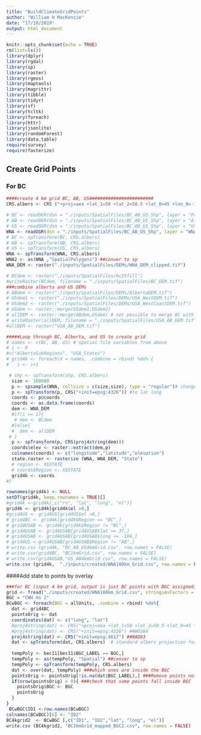 ```yaml
---
title: "BuildClimateGridPoints"
author: "William H MacKenzie"
date: "17/10/2019"
output: html_document
---
```


```r
knitr::opts_chunk$set(echo = TRUE)
rm(list=ls())
library(dplyr)
library(rgdal)
library(sp)
library(raster)
library(rgeos)
library(maptools)
library(magrittr)
library(tibble)
library(tidyr)
library(sf)
library(tcltk)
library(foreach)
library(httr)
library(jsonlite)
library(randomForest)
library(data.table)
require(survey)
require(fasterize)
```

## Create Grid Points


### For BC
```r
####create 4 km grid BC, AB, US########################
CRS.albers <- CRS ("+proj=aea +lat_1=50 +lat_2=58.5 +lat_0=45 +lon_0=-126 +x_0=1000000 +y_0=0 +datum=NAD83 +units=m +no_defs")

# BC <- readOGR(dsn = "./inputs/SpatialFiles/BC_AB_US_Shp", layer = "ProvincialOutline")
# AB <- readOGR(dsn = "./inputs/SpatialFiles/BC_AB_US_Shp", layer = "AlbertaSubRegions_Albers")
# US <- readOGR(dsn = "./inputs/SpatialFiles/BC_AB_US_Shp", layer = "USA_States")
WNA <- readOGR(dsn = "./inputs/SpatialFiles/BC_AB_US_Shp", layer = "WNA_Merge_States")
# BC <- spTransform(BC, CRS.albers)
# AB <- spTransform(AB, CRS.albers)
# US <- spTransform(US, CRS.albers)
WNA <- spTransform(WNA, CRS.albers)
WNA2 <- as(WNA ,"SpatialPolygons") ##conver to sp
WNA_DEM <- raster("./inputs/SpatialFiles/DEMs/WNA_DEM_clipped.tif")

# BCdem <- raster("./inputs/SpatialFiles/bc25fill")
#writeRaster(BCdem, filename = "./inputs/SpatialFiles/BC_DEM.tif")
###combine alberta and US DEMs
# ABdem <- raster("./inputs/SpatialFiles/DEMs/AlbertaDEM.tif")
# USdem1 <- raster("./inputs/SpatialFiles/DEMs/USA_WestDEM.tif")
# USdem2 <- raster("./inputs/SpatialFiles/DEMs/USA_WestCoastDEM.tif")
# USdem <- raster::merge(USdem1,USdem2)
# allDEM <- raster::merge(ABdem,USdem) # not possible to merge BC with rasters due to different resolutions
# writeRaster(allDEM, filename = "./inputs/SpatialFiles/USA_AB_DEM.tif")
#allDEM <- raster("USA_AB_DEM.tif")

#####Loop through BC, Alberta, and US to create grid
# names <- c(BC, AB, US) # spatial file variables from above
# i <- 0 
#c("AlbertaSubRegions", "USA_States")
# grid4k <- foreach(X = names, .combine = rbind) %do% {
#   i <- i+1

 # shp <- spTransform(shp, CRS.albers)
  size <- 100000
  p <- spsample(WNA, cellsize = c(size,size), type = "regular")# change this to change grid size and type regular
  p <- spTransform(p, CRS("+init=epsg:4326")) #to lat long
  coords <- p@coords
  coords <- as.data.frame(coords)
  dem <- WNA_DEM
  #if(i == 1){
   # dem <- BCdem
  #}else{
  #  dem <- allDEM
 # }
  p <- spTransform(p, CRS(proj4string(dem)))
  coords$elev <- raster::extract(dem,p)
  colnames(coords) <- c("longitude","latitude","elevation")
  state.raster <- rasterize (WNA, WNA_DEM, "State")
  # region <- X$STATE
  # coords$Region <- X$STATE
  grid4k <- coords
#}

rownames(grid4k) <- NULL
setDT(grid4k, keep.rownames = TRUE)[]
#grid4k <-grid4k[,c("rn", "lat", "long", "el")]
grid4k <- grid4k[grid4k$el >0,]
#grid4US <- grid4US[grid4US$el >0,]
# grid4BC <- grid4k[grid4k$Region == "BC",]
# grid4USAB <- grid4k[grid4k$Region != "BC",]
# grid4USAB <- grid4USAB[grid4USAB$lat >= 37,]
# grid4USAB <- grid4USAB[grid4USAB$long <= -104,]
# grid4US <-grid4USAB[grid4USAB$Region != "AB",]
# write.csv (grid4k, "BC_AB_US4kmGrid.csv", row.names = FALSE)
# write.csv(grid4BC, "BC1kmGrid.csv", row.names = FALSE)
# write.csv(grid4USAB,"US_AB4kmGrid.csv", row.names = FALSE)
write.csv (grid4k,  "./inputs/created/WNA100km_Grid.csv", row.names = FALSE)
```

####Add state to points by overlay 

```r
###for BC (input 4 km grid, output is just BC points with BGC assigned)
grid <- fread("./inputs/created/WNA100km_Grid.csv", stringsAsFactors = FALSE, data.table = FALSE)
BGC = "CWH ms 2"
BCwBGC <- foreach(BGC = allUnits, .combine = rbind) %do%{
  dat <- grid4BC
  pointsOrig <- dat
  coordinates(dat) <- c("long", "lat")
  #proj4string(dat) <- CRS("+proj=aea +lat_1=50 +lat_2=58.5 +lat_0=45 +lon_0=-126 +x_0=1000000 +y_0=0 +datum=NAD83 +units=m +no_defs")
  #proj4string(dat) <- CRS("+init=epsg:4326") ##WGS84
  proj4string(dat) <- CRS("+init=epsg:4617") ##NAD83
  dat <- spTransform(dat, CRS.albers)  # standard albers projection for BC gov't data BCAlbers 
  
  tempPoly <- bec11[bec11$BGC_LABEL == BGC,]
  tempPoly <- as(tempPoly, "Spatial") ##conver to sp
  tempPoly <- spTransform(tempPoly, CRS.albers) 
  dat <- over(dat, tempPoly) ###which ones are inside the BGC
  pointsOrig <- pointsOrig[!is.na(dat$BGC_LABEL),] ###Remove points not inside BGC
  if(nrow(pointsOrig) > 0){ ###check that some points fall inside BGC
    pointsOrig$BGC <- BGC
    pointsOrig
  }
}
 BCwBGC$ID1 <-row.names(BCwBGC)
colnames(BCwBGC)[6] <- "ID2"
BC4kgrid2  <- BCwBGC [,c("ID1", "ID2","lat", "long", "el")]
write.csv (BC4kgrid2, "BC1kmGrid_mapped_BGC2.csv", row.names = FALSE)
```